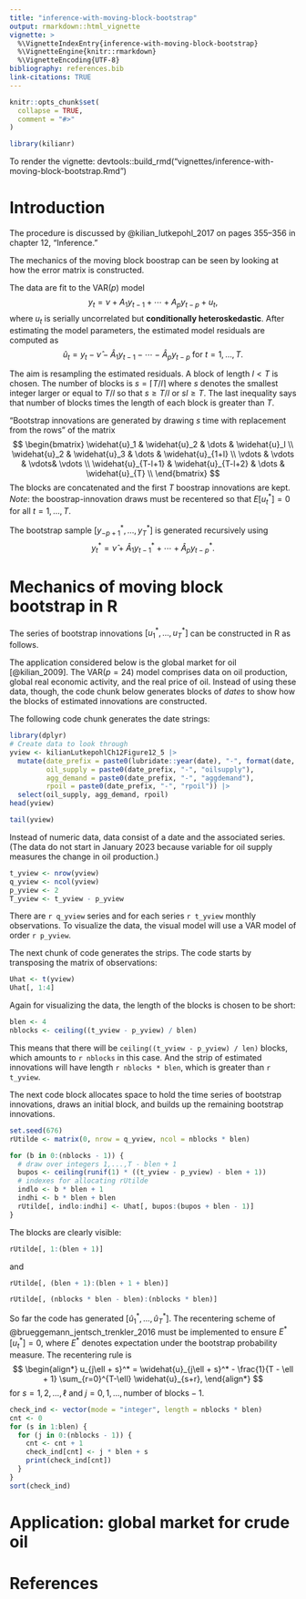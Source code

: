 ```yaml
---
title: "inference-with-moving-block-bootstrap"
output: rmarkdown::html_vignette
vignette: >
  %\VignetteIndexEntry{inference-with-moving-block-bootstrap}
  %\VignetteEngine{knitr::rmarkdown}
  %\VignetteEncoding{UTF-8}
bibliography: references.bib  
link-citations: TRUE
---
```


```r
knitr::opts_chunk$set(
  collapse = TRUE,
  comment = "#>"
)
```

```r
library(kilianr)
```

To render the vignette:
devtools::build_rmd("vignettes/inference-with-moving-block-bootstrap.Rmd")

# Introduction

The procedure is discussed by @kilian_lutkepohl_2017 on
pages 355--356 in chapter 12, "Inference."

The mechanics of the moving block boostrap can be seen
by looking at how the error matrix is constructed.

The data are fit to the VAR($p$) model
$$
y_t = \nu + A_1 y_{t-1} + \cdots + A_p y_{t-p} + u_t,
$$
where $u_t$ is serially uncorrelated but **conditionally heteroskedastic**.
After estimating the model parameters,
the estimated model residuals are computed as
$$
 \widehat{u}_t = y_t - \widehat{\nu} - \widehat{A}_1 y_{t-1} - \cdots - \widehat{A}_p y_{t-p} \text{ for } t=1,\dots,T.
$$

The aim is resampling the estimated residuals.
A block of length $l < T$ is chosen.
The number of blocks is $s = \lceil T / l \rceil$
where $s$ denotes the smallest integer larger or equal to $T / l$ so that
$s \geq T / l$ or $sl \geq T$.
The last inequality says that number of blocks times the length of each block is greater than $T$.

"Bootstrap innovations are generated by drawing $s$ time with replacement
from the rows" of the matrix
$$
\begin{bmatrix}
\widehat{u}_1 & \widehat{u}_2 & \dots & \widehat{u}_l \\
\widehat{u}_2 & \widehat{u}_3 & \dots & \widehat{u}_{1+l} \\
\vdots        & \vdots        & \vdots& \vdots \\
\widehat{u}_{T-l+1} & \widehat{u}_{T-l+2} & \dots & \widehat{u}_{T} \\
\end{bmatrix}
$$
The blocks are concatenated and the first $T$ boostrap innovations are kept.
*Note*: the boostrap-innovation draws must be recentered so that
$E \left[ u_t^* \right] = 0$ for all $t=1,\dots,T$.

The bootstrap sample $\left[ y_{-p+1}^*,\dots,y_{T}^*\right]$ is generated
recursively using
$$
y_t^* = \widehat{\nu} + \widehat{A}_1 y_{t-1}^* + \cdots + \widehat{A}_p y_{t-p}^*.
$$

# Mechanics of moving block bootstrap in R

The series of bootstrap innovations $\left[ u_1^*, \dots, u_T^* \right]$ 
can be constructed in R as follows. 

The application considered below is the global market for oil [@kilian_2009].
The VAR($p = 24$) model comprises data on 
oil production, global real economic activity, and the real price of oil.
Instead of using these data, though,
the code chunk below 
generates blocks of *dates* to show how the blocks of estimated innovations are constructed.

The following code chunk generates the date strings:
```r
library(dplyr)
# Create data to look through
yview <- kilianLutkepohlCh12Figure12_5 |> 
  mutate(date_prefix = paste0(lubridate::year(date), "-", format(date, "%m")),
         oil_supply = paste0(date_prefix, "-", "oilsupply"),
         agg_demand = paste0(date_prefix, "-", "aggdemand"),
         rpoil = paste0(date_prefix, "-", "rpoil")) |> 
  select(oil_supply, agg_demand, rpoil)
head(yview)
```

```r
tail(yview)
```

Instead of numeric data,
data consist of a date and the associated series.
(The data do not start in January 2023 because variable for oil supply measures
the change in oil production.)

```r
t_yview <- nrow(yview)
q_yview <- ncol(yview)
p_yview <- 2
T_yview <- t_yview - p_yview
```

There are 
`r q_yview` series and for each series
`r t_yview` monthly observations.
To visualize the data,
the visual model will use a VAR model of order `r p_yview`.

The next chunk of code generates the strips.
The code starts by transposing the matrix of observations:
```r
Uhat <- t(yview)
Uhat[, 1:4]
```
Again for visualizing the data,
the length of the blocks is chosen to be short:
```r
blen <- 4
nblocks <- ceiling((t_yview - p_yview) / blen)
```

This means that there will be `ceiling((t_yview - p_yview) / len)` blocks,
which amounts to `r nblocks` in this case.
And the strip of estimated innovations will have length `r nblocks * blen`,
which is greater than `r t_yview`.

The next code block 
allocates space to hold the time series of bootstrap innovations,
draws an initial block, and
builds up the remaining bootstrap innovations.
```r
set.seed(676)
rUtilde <- matrix(0, nrow = q_yview, ncol = nblocks * blen)

for (b in 0:(nblocks - 1)) {
  # draw over integers 1,...,T - blen + 1
  bupos <- ceiling(runif(1) * ((t_yview - p_yview) - blen + 1))
  # indexes for allocating rUtilde
  indlo <- b * blen + 1
  indhi <- b * blen + blen
  rUtilde[, indlo:indhi] <- Uhat[, bupos:(bupos + blen - 1)]
}
```

The blocks are clearly visible:
```r
rUtilde[, 1:(blen + 1)]
```
and
```r
rUtilde[, (blen + 1):(blen + 1 + blen)]
```
```r
rUtilde[, (nblocks * blen - blen):(nblocks * blen)]
```

So far the code has generated $\left[ \widehat{u}_1^*, \dots, \widehat{u}_T^* \right]$.
The recentering scheme of @brueggemann_jentsch_trenkler_2016 
must be implemented to ensure $E^* \left[ u_t^* \right] = 0$,
where $E^*$ denotes expectation under the bootstrap probability measure.
The recentering rule is
$$
\begin{align*}
u_{j\ell + s}^* = \widehat{u}_{j\ell + s}^* - \frac{1}{T - \ell + 1} \sum_{r=0}^{T-\ell} \widehat{u}_{s+r},
\end{align*}
$$
for $s = 1, 2,\dots,\ell$ and $j=0,1,\dots,\text{number of blocks} - 1$.

```r
check_ind <- vector(mode = "integer", length = nblocks * blen)
cnt <- 0
for (s in 1:blen) {
  for (j in 0:(nblocks - 1)) {
    cnt <- cnt + 1
    check_ind[cnt] <- j * blen + s
    print(check_ind[cnt])
  }
}
sort(check_ind)
```



# Application: global market for crude oil

# References
